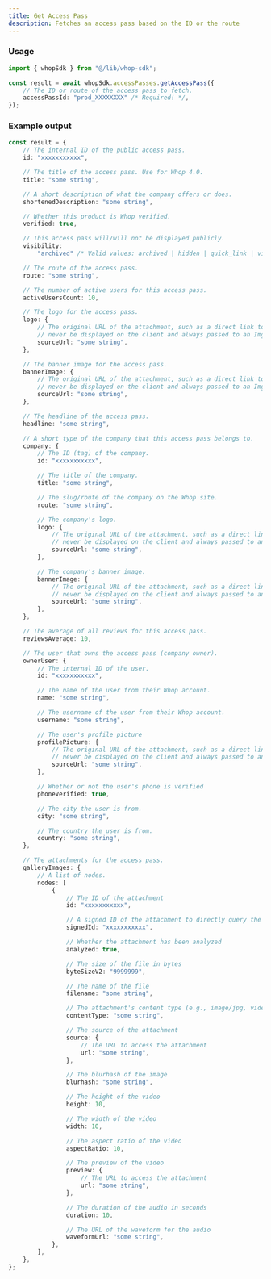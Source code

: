 ```yaml
---
title: Get Access Pass
description: Fetches an access pass based on the ID or the route
---
```


### Usage

```typescript
import { whopSdk } from "@/lib/whop-sdk";

const result = await whopSdk.accessPasses.getAccessPass({
	// The ID or route of the access pass to fetch.
	accessPassId: "prod_XXXXXXXX" /* Required! */,
});

```

### Example output

```typescript
const result = {
	// The internal ID of the public access pass.
	id: "xxxxxxxxxxx",

	// The title of the access pass. Use for Whop 4.0.
	title: "some string",

	// A short description of what the company offers or does.
	shortenedDescription: "some string",

	// Whether this product is Whop verified.
	verified: true,

	// This access pass will/will not be displayed publicly.
	visibility:
		"archived" /* Valid values: archived | hidden | quick_link | visible */,

	// The route of the access pass.
	route: "some string",

	// The number of active users for this access pass.
	activeUsersCount: 10,

	// The logo for the access pass.
	logo: {
		// The original URL of the attachment, such as a direct link to S3. This should
		// never be displayed on the client and always passed to an Imgproxy transformer.
		sourceUrl: "some string",
	},

	// The banner image for the access pass.
	bannerImage: {
		// The original URL of the attachment, such as a direct link to S3. This should
		// never be displayed on the client and always passed to an Imgproxy transformer.
		sourceUrl: "some string",
	},

	// The headline of the access pass.
	headline: "some string",

	// A short type of the company that this access pass belongs to.
	company: {
		// The ID (tag) of the company.
		id: "xxxxxxxxxxx",

		// The title of the company.
		title: "some string",

		// The slug/route of the company on the Whop site.
		route: "some string",

		// The company's logo.
		logo: {
			// The original URL of the attachment, such as a direct link to S3. This should
			// never be displayed on the client and always passed to an Imgproxy transformer.
			sourceUrl: "some string",
		},

		// The company's banner image.
		bannerImage: {
			// The original URL of the attachment, such as a direct link to S3. This should
			// never be displayed on the client and always passed to an Imgproxy transformer.
			sourceUrl: "some string",
		},
	},

	// The average of all reviews for this access pass.
	reviewsAverage: 10,

	// The user that owns the access pass (company owner).
	ownerUser: {
		// The internal ID of the user.
		id: "xxxxxxxxxxx",

		// The name of the user from their Whop account.
		name: "some string",

		// The username of the user from their Whop account.
		username: "some string",

		// The user's profile picture
		profilePicture: {
			// The original URL of the attachment, such as a direct link to S3. This should
			// never be displayed on the client and always passed to an Imgproxy transformer.
			sourceUrl: "some string",
		},

		// Whether or not the user's phone is verified
		phoneVerified: true,

		// The city the user is from.
		city: "some string",

		// The country the user is from.
		country: "some string",
	},

	// The attachments for the access pass.
	galleryImages: {
		// A list of nodes.
		nodes: [
			{
				// The ID of the attachment
				id: "xxxxxxxxxxx",

				// A signed ID of the attachment to directly query the attachment
				signedId: "xxxxxxxxxxx",

				// Whether the attachment has been analyzed
				analyzed: true,

				// The size of the file in bytes
				byteSizeV2: "9999999",

				// The name of the file
				filename: "some string",

				// The attachment's content type (e.g., image/jpg, video/mp4)
				contentType: "some string",

				// The source of the attachment
				source: {
					// The URL to access the attachment
					url: "some string",
				},

				// The blurhash of the image
				blurhash: "some string",

				// The height of the video
				height: 10,

				// The width of the video
				width: 10,

				// The aspect ratio of the video
				aspectRatio: 10,

				// The preview of the video
				preview: {
					// The URL to access the attachment
					url: "some string",
				},

				// The duration of the audio in seconds
				duration: 10,

				// The URL of the waveform for the audio
				waveformUrl: "some string",
			},
		],
	},
};

```
